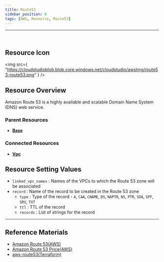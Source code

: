 ```yaml
---
title: Route53
sidebar_position: 0
tags: [AWS, Resource, Route53]
---
```


<hr />
<br />

## Resource Icon

<img
    src={
        "https://cloudstudioblob.blob.core.windows.net/cloudstudio/awsImg/route53-route53.png"
    }
/>

## Resource Overview

Amazon Route 53 is a highly available and scalable Domain Name System (DNS) web service.

### Parent Resources

-   [**Base**](https://docs.cstudio.app/docs/resource/aws/Base/)

### Connected Resources

-   [**Vpc**](https://docs.cstudio.app/docs/resource/aws/Vpc/Vpc)

## Resource Setting Values

-   `linked_vpc_names` : Names of the VPCs to which the Route 53 zone will be associated
-   `record` : Name of the record to be created in the Route 53 zone
    -   `type` : Type of the record - `A`, `CAA`, `CNAME`, `DS`, `NAPTR`, `NS`, `PTR`, `SOA`, `SPF`, `SRV`, `TXT`
    -   `ttl` : TTL of the record
    -   `records` : List of strings for the record

---

## Reference Materials

-   [Amazon Route 53(AWS)](https://docs.aws.amazon.com/ko_kr/Route53/latest/DeveloperGuide/Welcome.html)
-   [Amazon Route 53 Price(AWS)](https://aws.amazon.com/ko/route53/pricing/?nc2=type_a)
-   [aws-route53(Terraform)](https://registry.terraform.io/modules/terraform-aws-modules/route53/aws/latest)
